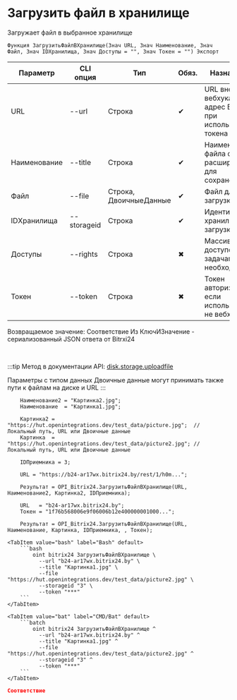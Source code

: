 ﻿---
sidebar_position: 1
description: Загрузить файл в хранилище и другие функции для работы с Bitrix24 в Открытом пакете интеграций - бесплатной open-source библиотеке интеграций для 1С:Предприятие 8, OneScript и CLI
keywords: [1C, 1С, 1С:Предприятие, 1С:Предприятие 8.3, API, Интеграция, Сервисы, Обмен, OneScript, CLI, Bitrix24]
---


# Загрузить файл в хранилище
 Загружает файл в выбранное хранилище



`Функция ЗагрузитьФайлВХранилище(Знач URL, Знач Наименование, Знач Файл, Знач IDХранилища, Знач Доступы = "", Знач Токен = "") Экспорт`

  | Параметр | CLI опция | Тип | Обяз. | Назначение |
  |-|-|-|-|-|
  | URL | --url | Строка | &#x2714; | URL внешнего вебхука или адрес Bitrix24 при использовании токена |
  | Наименование | --title | Строка | &#x2714; | Наименование файла с расширением для сохранения |
  | Файл | --file | Строка, ДвоичныеДанные | &#x2714; | Файл для загрузки |
  | IDХранилища | --storageid | Строка | &#x2714; | Идентификатор хранилища для загрузки |
  | Доступы | --rights | Строка | &#x2716; | Массив доступов по задачам, если необходимо |
  | Токен | --token | Строка | &#x2716; | Токен авторизации, если используется не вебхук |

  
  Возвращаемое значение:   Соответствие Из КлючИЗначение - сериализованный JSON ответа от Bitrxi24

<br/>

:::tip
Метод в документации API: [disk.storage.uploadfile](https://dev.1c-bitrix.ru/rest_help/disk/storage/disk_storage_uploadfile.php)

Параметры с типом данных Двоичные данные могут принимать также пути к файлам на диске и URL
:::
<br/>



```bsl title="Пример использования для 1С:Предприятие/OneScript"
    Наименование2 = "Картинка2.jpg";
    Наименование  = "Картинка1.jpg";

    Картинка2 = "https://hut.openintegrations.dev/test_data/picture.jpg";  // Локальный путь, URL или Двоичные данные
    Картинка  = "https://hut.openintegrations.dev/test_data/picture2.jpg"; // Локальный путь, URL или Двоичные данные

    IDПриемника = 3;

    URL = "https://b24-ar17wx.bitrix24.by/rest/1/h0m...";

    Результат = OPI_Bitrix24.ЗагрузитьФайлВХранилище(URL, Наименование2, Картинка2, IDПриемника);

    URL   = "b24-ar17wx.bitrix24.by";
    Токен = "1f76b568006e9f06006b12e400000001000...";

    Результат = OPI_Bitrix24.ЗагрузитьФайлВХранилище(URL, Наименование, Картинка, IDПриемника, , Токен);
```
    

 <Tabs>
  
    <TabItem value="bash" label="Bash" default>
        ```bash
            oint bitrix24 ЗагрузитьФайлВХранилище \
              --url "b24-ar17wx.bitrix24.by" \
              --title "Картинка1.jpg" \
              --file "https://hut.openintegrations.dev/test_data/picture2.jpg" \
              --storageid "3" \
              --token "***"
        ```
    </TabItem>
  
    <TabItem value="bat" label="CMD/Bat" default>
        ```batch
            oint bitrix24 ЗагрузитьФайлВХранилище ^
              --url "b24-ar17wx.bitrix24.by" ^
              --title "Картинка1.jpg" ^
              --file "https://hut.openintegrations.dev/test_data/picture2.jpg" ^
              --storageid "3" ^
              --token "***"
        ```
    </TabItem>
</Tabs>


```json title="Результат"
Соответствие
```
